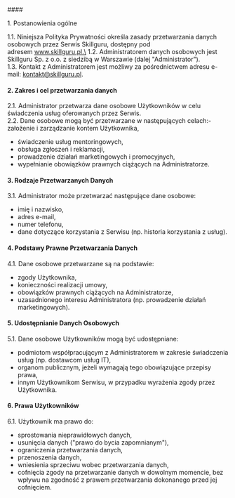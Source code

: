 <div className="leading-[25.2px]" style={{color:"#8E9ABB", fontSize:"14px", margin:"0px"}}>
#### <p className="text-[20px] lg:text-[28px] text-base800 font-bold mb-2">1. Postanowienia ogólne</p>

1.1. Niniejsza Polityka Prywatności określa zasady przetwarzania danych osobowych przez Serwis Skillguru, dostępny pod adresem www.skillguru.pl.\
1.2. Administratorem danych osobowych jest Skillguru Sp. z o.o. z siedzibą w Warszawie (dalej "Administrator"). \
1.3. Kontakt z Administratorem jest możliwy za pośrednictwem adresu e-mail: kontakt@skillguru.pl.

#### <p className="text-[20px] lg:text-[28px] text-base800 font-bold mb-2 mt-12">2. Zakres i cel przetwarzania danych</p>

2.1. Administrator przetwarza dane osobowe Użytkowników w celu świadczenia usług oferowanych przez Serwis.\
2.2. Dane osobowe mogą być przetwarzane w następujących celach:- założenie i zarządzanie kontem Użytkownika,

<ul>
  <li className="ml-4 list-disc">świadczenie usług mentoringowych,</li>
  <li className="ml-4 list-disc">obsługa zgłoszeń i reklamacji,</li>
  <li className="ml-4 list-disc">
    prowadzenie działań marketingowych i promocyjnych,
  </li>
  <li className="ml-4 list-disc">
    wypełnianie obowiązków prawnych ciążących na Administratorze.
  </li>
</ul>

#### <p className="text-[20px] lg:text-[28px] text-base800 font-bold mb-2 mt-12">3. Rodzaje Przetwarzanych Danych</p>

3.1. Administrator może przetwarzać następujące dane osobowe:

<ul>
  <li className="ml-4 list-disc">imię i nazwisko,</li>
  <li className="ml-4 list-disc">adres e-mail,</li>
  <li className="ml-4 list-disc">numer telefonu,</li>
  <li className="ml-4 list-disc">
    dane dotyczące korzystania z Serwisu (np. historia korzystania z usług).
  </li>
</ul>

#### <p className="text-[20px] lg:text-[28px] text-base800 font-bold mb-2 mt-12">4. Podstawy Prawne Przetwarzania Danych</p>

4.1. Dane osobowe przetwarzane są na podstawie:

<ul>
  <li className="ml-4 list-disc">zgody Użytkownika,</li>
  <li className="ml-4 list-disc">konieczności realizacji umowy,</li>
  <li className="ml-4 list-disc">
    obowiązków prawnych ciążących na Administratorze,
  </li>
  <li className="ml-4 list-disc">
    uzasadnionego interesu Administratora (np. prowadzenie działań
    marketingowych).
  </li>
</ul>

#### <p className="text-[20px] lg:text-[28px] text-base800 font-bold mb-2 mt-12">5. Udostępnianie Danych Osobowych</p>

5.1. Dane osobowe Użytkowników mogą być udostępniane:

<ul>
  <li className="ml-4 list-disc">
    podmiotom współpracującym z Administratorem w zakresie świadczenia usług
    (np. dostawcom usług IT),
  </li>
  <li className="ml-4 list-disc">
    organom publicznym, jeżeli wymagają tego obowiązujące przepisy prawa,
  </li>
  <li className="ml-4 list-disc">
    innym Użytkownikom Serwisu, w przypadku wyrażenia zgody przez Użytkownika.
  </li>
</ul>

#### <p className="text-[20px] lg:text-[28px] text-base800 font-bold mb-2 mt-12">6. Prawa Użytkowników</p>

6.1. Użytkownik ma prawo do:

- sprostowania nieprawidłowych danych,
- usunięcia danych ("prawo do bycia zapomnianym"),
- ograniczenia przetwarzania danych,
- przenoszenia danych,
- wniesienia sprzeciwu wobec przetwarzania danych,
- cofnięcia zgody na przetwarzanie danych w dowolnym momencie, bez wpływu na zgodność z prawem przetwarzania dokonanego przed jej cofnięciem.

</div>

